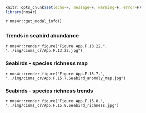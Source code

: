 ```r
knitr::opts_chunk$set(echo=F, message=F, warning=F, error=F)
library(nms4r)
```

`r nms4r::get_modal_info()`

## {.tabset}

### Trends in seabird abundance

`r nms4r::render_figure("Figure App.F.13.22.", "../img/cinms_cr/App.F.13.22.jpg")`

### Seabirds - species richness map

`r nms4r::render_figure("Figure App.F.15.7.", "../img/cinms_cr/App.F.15.7.Seabird_anomoly_map.jpg")`

### Seabirds - species richness trends

`r nms4r::render_figure("Figure App.F.15.8.", "../img/cinms_cr/App.F.15.8.Seabird_richness.jpg")`
